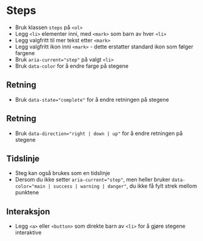 
<Meta of={stories} />

# Steps
- Bruk klassen `steps` på `<ol>`
- Legg `<li>` elementer inni, med `<mark>` som barn av hver `<li>`
- Legg valgfritt til mer tekst etter `<mark>`
- Legg valgfritt ikon inni `<mark>` - dette erstatter standard ikon som følger fargene
- Bruk `aria-current="step"` på valgt `<li>`
- Bruk `data-color` for å endre farge på stegene
<Canvas of={stories.Default} />

## Retning
- Bruk `data-state="complete"` for å endre retningen på stegene
<Canvas of={stories.WithStateComplete} />

## Retning
- Bruk `data-direction="right | down | up"` for å endre retningen på stegene
<Canvas of={stories.WithDirection} />

## Tidslinje
- Steg kan også brukes som en tidslinje
- Dersom du ikke setter `aria-current="step"`, men heller bruker `data-color="main | success | warning | danger"`, du ikke få fylt strek mellom punktene
<Canvas of={stories.Timeline} />

## Interaksjon
- Legg `<a>` eller `<button>` som direkte barn av `<li>` for å gjøre stegene interaktive
<Canvas of={stories.WithInteraction} />

<CssVariables component="steps" />